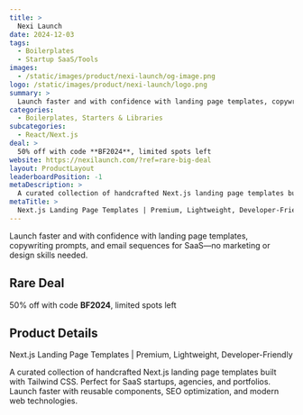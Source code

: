 ```yaml
---
title: >
  Nexi Launch
date: 2024-12-03
tags:
  - Boilerplates
  - Startup SaaS/Tools
images:
  - /static/images/product/nexi-launch/og-image.png
logo: /static/images/product/nexi-launch/logo.png
summary: >
  Launch faster and with confidence with landing page templates, copywriting prompts, and email sequences for SaaS—no marketing or design skills needed.
categories:
  - Boilerplates, Starters & Libraries
subcategories:
  - React/Next.js
deal: >
  50% off with code **BF2024**, limited spots left
website: https://nexilaunch.com/?ref=rare-big-deal
layout: ProductLayout
leaderboardPosition: -1
metaDescription: >
  A curated collection of handcrafted Next.js landing page templates built with Tailwind CSS. Perfect for SaaS startups, agencies, and portfolios. Launch faster with reusable components, SEO optimization, and modern web technologies.
metaTitle: >
  Next.js Landing Page Templates | Premium, Lightweight, Developer-Friendly
---
```

Launch faster and with confidence with landing page templates, copywriting prompts, and email sequences for SaaS—no marketing or design skills needed.

## Rare Deal

50% off with code **BF2024**, limited spots left

## Product Details

Next.js Landing Page Templates | Premium, Lightweight, Developer-Friendly

A curated collection of handcrafted Next.js landing page templates built with Tailwind CSS. Perfect for SaaS startups, agencies, and portfolios. Launch faster with reusable components, SEO optimization, and modern web technologies.
